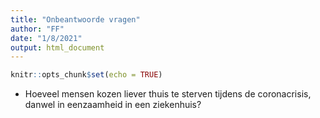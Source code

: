 ```yaml
---
title: "Onbeantwoorde vragen"
author: "FF"
date: "1/8/2021"
output: html_document
---
```


```r
knitr::opts_chunk$set(echo = TRUE)
```

* Hoeveel mensen kozen liever thuis te sterven tijdens de coronacrisis, danwel in eenzaamheid in een ziekenhuis? 